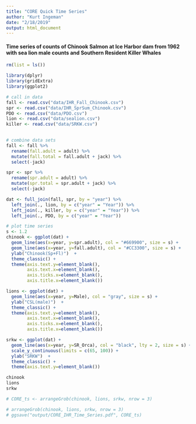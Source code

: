 ```yaml
---
title: "CORE Quick Time Series"
author: "Kurt Ingeman"
date: "2/18/2019"
output: html_document
---
```


#### Time series of counts of Chinook Salmon at Ice Harbor dam from 1962 with sea lion male counts and Southern Resident Killer Whales
```r
rm(list = ls())

library(dplyr)
library(gridExtra)
library(ggplot2)

```


```r
# call in data
fall <- read.csv("data/IHR_Fall_Chinook.csv")
spr <- read.csv("data/IHR_SprSum_Chinook.csv")
PDO <- read.csv("data/PDO.csv")
lion <- read.csv("data/sealion.csv")
killer <- read.csv("data/SRKW.csv")
 
```


```r
# combine data sets
fall <- fall %>% 
  rename(fall.adult = adult) %>% 
  mutate(fall.total = fall.adult + jack) %>% 
  select(-jack) 

spr <- spr %>% 
  rename(spr.adult = adult) %>% 
  mutate(spr.total = spr.adult + jack) %>% 
  select(-jack)

dat <- full_join(fall, spr, by = "year") %>% 
  left_join(., lion, by = c("year" = "Year")) %>% 
  left_join(., killer, by = c("year" = "Year")) %>% 
  left_join(., PDO, by = c("year" = "Year"))

```

```r
# plot time series
s <- 1.2
chinook <- ggplot(dat) +
  geom_line(aes(x=year, y=spr.adult), col = "#669900", size = s) +
  geom_line(aes(x=year, y=fall.adult), col = "#CC3300", size = s) +
  ylab("Chinook(Sp+Fl)")  +
  theme_classic() +
  theme(axis.text.y=element_blank(), 
        axis.text.x=element_blank(),
        axis.ticks.x=element_blank(),
        axis.title.x=element_blank())

lions <- ggplot(dat) +
  geom_line(aes(x=year, y=Male), col = "gray", size = s) +
  ylab("CSL(male)")  +
  theme_classic() +
  theme(axis.text.y=element_blank(),
        axis.text.x=element_blank(), 
        axis.ticks.x=element_blank(),
        axis.title.x=element_blank())

srkw <- ggplot(dat) +
  geom_line(aes(x=year, y=SR_Orca), col = "black", lty = 2, size = s) +
  scale_y_continuous(limits = c(65, 100)) +
  ylab("SRKW")  +
  theme_classic() +
  theme(axis.text.y=element_blank())

chinook
lions
srkw

# CORE_ts <- arrangeGrob(chinook, lions, srkw, nrow = 3) 

# arrangeGrob(chinook, lions, srkw, nrow = 3)
# ggsave("output/CORE_IHR_Time_Series.pdf", CORE_ts)
```

